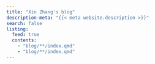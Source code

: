 ```yaml
---
title: "Xin Zhang's blog"
description-meta: "{{< meta website.description >}}"
search: false
listing:
  feed: true
  contents:
    - "blog/**/index.qmd"
    - "blog/**/index.qmd"
---
```

